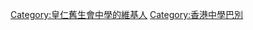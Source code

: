 {{Userbox
  |border-c = yellow
  |border-s = 1
  |id-c     = #000092 
  |id-s     = 9
  |id-fc    = #ffffff
  |info-c   = red
  |info-s   = 10
  |info-fc  = #ffffff
  |id       = 皇仁舊生會<br>QCOBASS
  |info     = 這個用戶是'''[[皇仁舊生會中學|<span style="color:#ffffff;">皇仁舊生會中學</span>]]'''的校友、學生或教職員。
}}<includeonly>[[Category:皇仁舊生會中學的維基人]]</includeonly>
<noinclude>
<p style="clear: both; padding-top: 2em">
[[Category:香港中學巴別]]
<noinclude/>